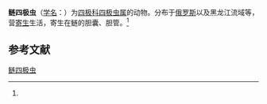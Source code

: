{{Speciesbox
| name = 鲢四极虫
| status = 
| status_system = 
| image = 
| genus = Chloromyxum
| species = hypophthalmichthys
| authority = (Achmerov, 1960)<ref name='id9287'>{{cite web| url =http://www.bioinfo.cn/db05/BjdwSpecies.php?action=view&id=9287| title =鲢四极虫| work =《中国动物物种编目数据库》| publisher =中国科学院微生物研究所| author =中国科学院动物研究所| accessdate =2009-04-16| deadurl =yes| archiveurl =https://web.archive.org/web/20160305020853/http://www.bioinfo.cn/db05/BjdwSpecies.php?action=view&id=9287| archivedate =2016-03-05}}</ref>
}}

'''鲢四极虫'''（[[学名|学名]]：{{lang|la|''Chloromyxum hypophthalmichthys''}}）为[[四极科|四极科]][[四极虫属|四极虫属]]的动物。分布于[[俄罗斯|俄罗斯]]以及黑龙江流域等，营[[寄生|寄生]]生活，寄生在鲢的胆囊、胆管。<ref name='id9287'/>

== 参考文献 ==
{{reflist}}

{{Wikispecies|Chloromyxum hypophthalmichthys}}

[[Category:四极虫属|鲢四极虫]]


{{Cnidarian-stub}}